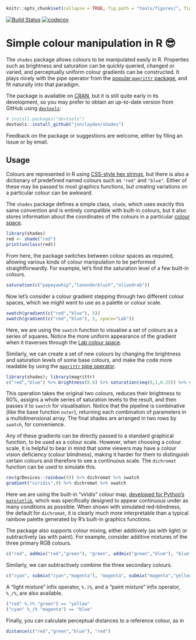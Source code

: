 ```r
knitr::opts_chunk$set(collapse = TRUE, fig.path = "tools/figures/", fig.height=2)
```

[![Build Status](https://travis-ci.org/jonclayden/shades.svg?branch=master)](https://travis-ci.org/jonclayden/shades) [![codecov](https://codecov.io/gh/jonclayden/shades/branch/master/graph/badge.svg)](https://codecov.io/gh/jonclayden/shades)

# Simple colour manipulation in R 😎

The `shades` package allows colours to be manipulated easily in R. Properties such as brightness and saturation can be quickly queried, changed or varied, and perceptually uniform colour gradients can be constructed. It plays nicely with the pipe operator from the [popular `magrittr` package](https://github.com/smbache/magrittr), and fit naturally into that paradigm.

The package is available on [CRAN](https://cran.r-project.org/package=shades), but it is still quite early in its development, so you may prefer to obtain an up-to-date version from GitHub using [`devtools`](https://github.com/hadley/devtools):

```r
# install.packages("devtools")
devtools::install_github("jonclayden/shades")
```

Feedback on the package or suggestions are welcome, either by filing an issue or by email.

## Usage

Colours are represented in R using [CSS-style hex strings](https://en.wikipedia.org/wiki/Web_colors), but there is also a dictionary of predefined named colours such as `"red"` and `"blue"`. Either of these may be passed to most graphics functions, but creating variations on a particular colour can be awkward.

The `shades` package defines a simple class, `shade`, which uses exactly this same convention and is entirely compatible with built-in colours, but it also stores information about the coordinates of the colours in a particular [colour space](https://en.wikipedia.org/wiki/Color_space).

```r
library(shades)
red <- shade("red")
print(unclass(red))
```

From here, the package switches between colour spaces as required, allowing various kinds of colour manipulation to be performed straightforwardly. For example, let's find the saturation level of a few built-in colours.

```r
saturation(c("papayawhip","lavenderblush","olivedrab"))
```

Now let's consider a colour gradient stepping through two different colour spaces, which we might want to use as a palette or colour scale.

```r
swatch(gradient(c("red","blue"), 5))
swatch(gradient(c("red","blue"), 5, space="Lab"))
```

Here, we are using the `swatch` function to visualise a set of colours as a series of squares. Notice the more uniform appearance of the gradient when it traverses through the [Lab colour space](https://en.wikipedia.org/wiki/Lab_color_space).

Similarly, we can create a set of new colours by changing the brightness and saturation levels of some base colours, and make the code more readable by using the [`magrittr` pipe operator](https://github.com/smbache/magrittr).

```r
library(shades); library(magrittr)
c("red","blue") %>% brightness(0.6) %>% saturation(seq(0,1,0.25)) %>% swatch
```

This operation takes the original two colours, reduces their brightness to 60%, assigns a whole series of saturation levels to the result, and then passes it to `swatch` for visualisation. Notice that the pipeline is combinative (like the base function `outer`), returning each combination of parameters in a multidimensional array. The final shades are arranged in two rows by `swatch`, for convenience.

Any of these gradients can be directly passed to a standard graphical function, to be used as a colour scale. However, when choosing a colour scale, it is helpful to bear in mind that some viewers may have a colour vision deficiency (colour blindness), making it harder for them to distinguish certain colours and therefore to see a continuous scale. The `dichromat` function can be used to simulate this.

```r
rev(grDevices::rainbow(9)) %>% dichromat %>% swatch
gradient("viridis",9) %>% dichromat %>% swatch
```

Here we are using the built-in "viridis" colour map, [developed for Python's `matplotlib`](http://bids.github.io/colormap/), which was specifically designed to appear continuous under as many conditions as possible. When shown with simulated red-blindness, the default for `dichromat`, it is clearly much more interpretable than a typical rainbow palette generated by R's built-in graphics functions.

The package also supports colour mixing, either additively (as with light) or subtractively (as with paint). For example, consider additive mixtures of the three primary RGB colours.

```r
c("red", addmix("red","green"), "green", addmix("green","blue"), "blue") %>% swatch
```

Similarly, we can subtractively combine the three secondary colours.

```r
c("cyan", submix("cyan","magenta"), "magenta", submix("magenta","yellow"), "yellow") %>% swatch
```

A "light mixture" infix operator, `%.)%`, and a "paint mixture" infix operator, `%_/%`, are also available.

```r
("red" %.)% "green") == "yellow"
("cyan" %_/% "magenta") == "blue"
```

Finally, you can calculate perceptual distances to a reference colour, as in

```r
distance(c("red","green","blue"), "red")
```
